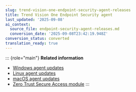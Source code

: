 ```yaml
---
slug: trend-vision-one-endpoint-security-agent-releases
title: Trend Vision One Endpoint Security agent
last_updated: '2025-09-08'
ai_context:
  source_file: endpoint-security-agent-releases.md
  conversion_date: '2025-09-08T23:42:19.948Z'
conversion_status: converted
translation_ready: true
---
```


::: {role="main"}
**Related information**

- [Windows agent updates](windows-agent-updates-release-notes.mdx)
- [Linux agent updates](linux-agent-updates-release-notes.mdx)
- [macOS agent updates](macos-agent-updates-release-notes.mdx)
- [Zero Trust Secure Access module](zero-trust-module-release-notes.mdx)
:::
